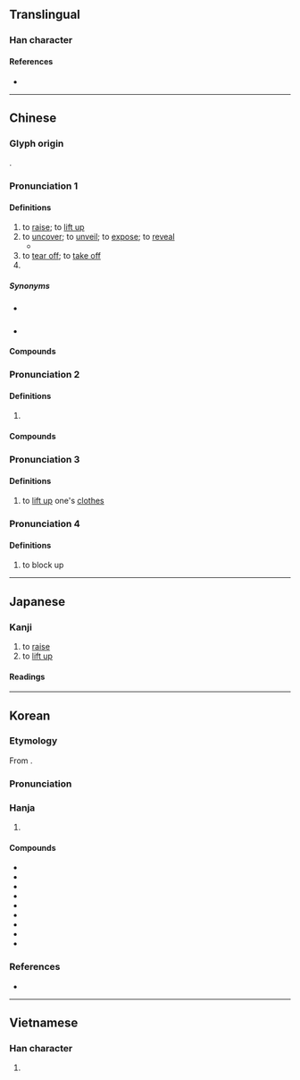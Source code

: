 {{also|掲}}
{{character info}}
==Translingual==

===Han character===
{{Han char|rn=64|rad=手|as=09|sn=12|four=56027|canj=QAPV|ids=⿰扌曷}}

====References====
* {{Han ref|kx=0444.050|dkj=12389|hdz=31916.050|uh=63ED|ud=25581|bh=B4A6|bd=46246}}

----

==Chinese==
{{zh-forms|alt=𢶆,𢷒,掲,拮,担,搩}}

===Glyph origin===
{{Han etym}}
{{Han compound|手|alt1=扌|曷|ls=psc|c1=s|c2=p}}.

===Pronunciation 1===
{{zh-pron
|m=jiē
|m-s=jie2
|c=kit3
|c-t=
|g=jiet6/qiet7
|h=pfs=kiet/yet;gd=giad5/yad5
|h_note=Sixian: kiet - literary; yet - vernacular
Meixian: giad5 - literary; iad5 - vernacular
|j=jieh4
|mb=giĕ
|md=giék
|mn=gia̍h/kiat/khiat
|mn-t=giah4
|w=4jiq
|x=jie6
|mc=2+3+4+5+6
|oc=1+2+4+5,2+3+4+5+6
|cat=v,pn
}}

====Definitions====
{{zh-hanzi}}

# to [[raise]]; to [[lift up]]
# to [[uncover]]; to [[unveil]]; to [[expose]]; to [[reveal]]
#* {{zh-x|求助 適合 小童 '''揭 著[着]{zhe}''' 玩 的 素材。|Asking for material suitable for children to uncover and play|ref='''2015''', [https://www.ebama.net/thread-255962-1-1.html Source]}}
# to [[tear off]]; to [[take off]]
# {{surname|zh}}

=====Synonyms=====
* {{s|to raise}} {{zh-l|高舉}}
* {{s|to uncover}}
{{zh-syn-saurus|揭露}}

====Compounds====
{{zh-der|揭開:to reveal|揭曉:to be revealed|匿名揭帖|揭水|揭破|揭竿|揭蓋兒|揭竿而起|揭債|掀天揭地|揭醜|揭瘡疤|揭祕|深厲淺揭|揭穿|揭老底|打揭|揭底牌|揭不開鍋|揭火|昭然若揭|揭裱|揭白|揭蓋子|揭帖|揭席|揭折|揭諦|揭揭|揭布|揭露|揭幕|揭底|揭發|揭債還債|揭短|揭榜|揭白旗|揭示|揭櫫|揭挑|表揭|揭牌}}

===Pronunciation 2===
{{zh-pron
|m=jiē
|c=kit3
|mn-t=gig4/gêg4
|mn-t_note=gig4 - Chaozhou, Shantou, Chenghai; gêg4 - Jieyang
|dial=n
|cat=pn
}}

====Definitions====
{{zh-hanzi}}

# {{zh-used2|p}} <!--集韻其例切：揭陽縣名在南越-->

====Compounds====
{{zh-der|揭陽|揭東|揭西}}

===Pronunciation 3===
{{zh-pron
|m=qì
|c=gai6,hei3
|c_note=hei3 - variant
|dial=n
|mc=1
|oc=3,1
|cat=v
}}

====Definitions====
{{zh-hanzi}}

# to [[lift up]] one's [[clothes]]

===Pronunciation 4===
{{zh-pron
|m=hé
|dial=n
|cat=v
}}

====Definitions====
{{zh-hanzi}}

# {{zh-hg}} to block up

{{zh-cat|Intermediate}}

----

==Japanese==
{{ja-kanji forms|掲|揭}}

===Kanji===
{{ja-kanji|grade=|rs=手09|shin=掲}}

# to [[raise]]
# to [[lift up]]

====Readings====
{{ja-readings
|on=けい, けつ
|kun=かか-げる
}}

----

==Korean==

===Etymology===
From {{der|ko|ltc|-}} {{ltc-l|揭|id=1}}.

{{collapse|
* {{hanja-dongguk|콍〮|khyéy}}
* {{hanja-sinjeung|게|key}}
|Historical readings
|bg=#FFFFFF}}

===Pronunciation===
{{ko-hanja-pron|게|l=y}}

===Hanja===
{{ko-hanja-search}}
{{ko-hanja|[[높이]] [[들다|들]]|게}}

# {{hanja form of|게|to [[lift]]; to [[raise]]}}

====Compounds====
{{der-top3|Compounds}}
* {{ko-l|게재|揭載}}
* {{ko-l|게양|揭揚}}
* {{ko-l|별게|別揭}}
* {{ko-l|상게|上揭}}
* {{ko-l|게판|揭板}}
* {{ko-l|봉게|奉揭}}
* {{ko-l|게방|揭榜}}
* {{ko-l|게시|揭示}}
* {{ko-l|게시판|揭示板}}
{{der-bottom}}

===References===
* {{R:hanjadoc|4111}}

----

==Vietnamese==

===Han character===
{{vi-readings|reading=yết}}

# {{rfdef|vi}}

{{cln|vi|Han tu}}